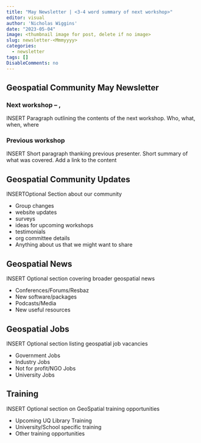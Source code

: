 ```yaml
---
title: "May Newsletter | <3-4 word summary of next workshop>"
editor: visual
author: 'Nicholas Wiggins'
date: "2023-05-04"
image: <thumbnail image for post, delete if no image>
slug: newsletter-<Mmmyyyy>
categories:
  - newsletter
tags: []
DisableComments: no
---
```


## Geospatial Community May Newsletter

### Next workshop -- <DATE>, <TIME>

INSERT Paragraph outlining the contents of the next workshop. Who, what, when, where

### Previous workshop

INSERT Short paragraph thanking previous presenter. Short summary of what was covered. Add a link to the content

## Geospatial Community Updates

INSERTOptional Section about our community

-   Group changes
-   website updates
-   surveys
-   ideas for upcoming workshops
-   testimonials
-   org committee details
-   Anything about us that we might want to share

## Geospatial News

INSERT Optional section covering broader geospatial news

-   Conferences/Forums/Resbaz
-   New software/packages
-   Podcasts/Media
-   New useful resources

## Geospatial Jobs

INSERT Optional section listing geospatial job vacancies

-   Government Jobs
-   Industry Jobs
-   Not for profit/NGO Jobs
-   University Jobs

## Training

INSERT Optional section on GeoSpatial training opportunities

-   Upcoming UQ Library Training
-   University/School specific training
-   Other training opportunities
